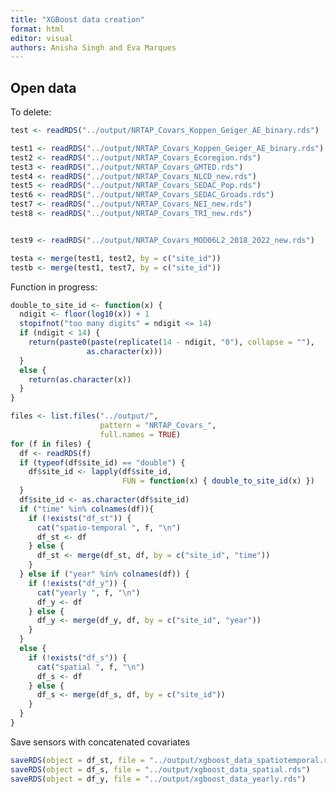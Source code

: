```yaml
---
title: "XGBoost data creation"
format: html
editor: visual
authors: Anisha Singh and Eva Marques
---
```


## Open data 

To delete:

```r
test <- readRDS("../output/NRTAP_Covars_Koppen_Geiger_AE_binary.rds")

test1 <- readRDS("../output/NRTAP_Covars_Koppen_Geiger_AE_binary.rds")
test2 <- readRDS("../output/NRTAP_Covars_Ecoregion.rds")
test3 <- readRDS("../output/NRTAP_Covars_GMTED.rds")
test4 <- readRDS("../output/NRTAP_Covars_NLCD_new.rds")
test5 <- readRDS("../output/NRTAP_Covars_SEDAC_Pop.rds")
test6 <- readRDS("../output/NRTAP_Covars_SEDAC_Groads.rds")
test7 <- readRDS("../output/NRTAP_Covars_NEI_new.rds")
test8 <- readRDS("../output/NRTAP_Covars_TRI_new.rds")


test9 <- readRDS("../output/NRTAP_Covars_MOD06L2_2018_2022_new.rds")

```

```r
testa <- merge(test1, test2, by = c("site_id"))
testb <- merge(test1, test7, by = c("site_id"))
```

Function in progress:

```r
double_to_site_id <- function(x) {
  ndigit <- floor(log10(x)) + 1
  stopifnot("too many digits" = ndigit <= 14)
  if (ndigit < 14) {
    return(paste0(paste(replicate(14 - ndigit, "0"), collapse = ""),
                 as.character(x)))
  }
  else {
    return(as.character(x))
  } 
}

files <- list.files("../output/",
                    pattern = "NRTAP_Covars_",
                    full.names = TRUE)
for (f in files) {
  df <- readRDS(f)
  if (typeof(df$site_id) == "double") {
    df$site_id <- lapply(df$site_id,
                         FUN = function(x) { double_to_site_id(x) })
  }
  df$site_id <- as.character(df$site_id)
  if ("time" %in% colnames(df)){
    if (!exists("df_st")) {
      cat("spatio-temporal ", f, "\n")
      df_st <- df
    } else {
      df_st <- merge(df_st, df, by = c("site_id", "time"))
    }
  } else if ("year" %in% colnames(df)) {
    if (!exists("df_y")) {
      cat("yearly ", f, "\n")
      df_y <- df
    } else {
      df_y <- merge(df_y, df, by = c("site_id", "year"))
    }
  }
  else {
    if (!exists("df_s")) {
      cat("spatial ", f, "\n")
      df_s <- df
    } else {
      df_s <- merge(df_s, df, by = c("site_id"))
    }
  }
}

```

Save sensors with concatenated covariates

```r
saveRDS(object = df_st, file = "../output/xgboost_data_spatiotemporal.rds")
saveRDS(object = df_s, file = "../output/xgboost_data_spatial.rds")
saveRDS(object = df_y, file = "../output/xgboost_data_yearly.rds")
```
